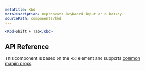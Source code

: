 ```yaml
---
metaTitle: Kbd
metaDescription: Represents keyboard input or a hotkey.
sourcePath: components/kbd
---
```


```jsx live=true
<Kbd>Shift + Tab</Kbd>
```

## API Reference

This component is based on the `kbd` element and supports [common margin props](/themes/docs/theme/layout#margin-props).

<ThemesPropsTable name="Kbd" />
